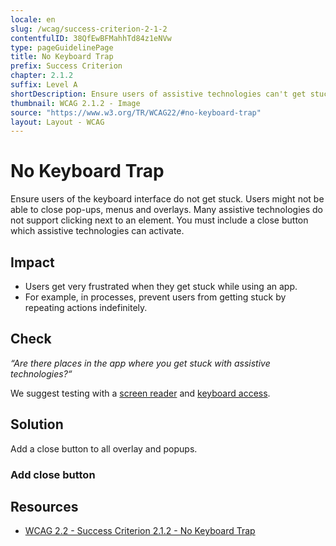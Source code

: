 ```yaml
---
locale: en
slug: /wcag/success-criterion-2-1-2
contentfulID: 38QfEwBFMahhTd84z1eNVw
type: pageGuidelinePage
title: No Keyboard Trap
prefix: Success Criterion
chapter: 2.1.2
suffix: Level A
shortDescription: Ensure users of assistive technologies can't get stuck anywhere in the app.
thumbnail: WCAG 2.1.2 - Image
source: "https://www.w3.org/TR/WCAG22/#no-keyboard-trap"
layout: Layout - WCAG
---
```


# No Keyboard Trap

Ensure users of the keyboard interface do not get stuck. Users might not be able to close pop-ups, menus and overlays. Many assistive technologies do not support clicking next to an element. You must include a close button which assistive technologies can activate.

## Impact

- Users get very frustrated when they get stuck while using an app.
- For example, in processes, prevent users from getting stuck by repeating actions indefinitely.

## Check

*“Are there places in the app where you get stuck with assistive technologies?“*

We suggest testing with a [screen reader](/en/stats/screen-reader) and [keyboard access](/en/stats/keyboard-access).

## Solution

Add a close button to all overlay and popups.

### Add close button

<CodeSample id="accessibility-dialog" locale="en"/>

## Resources

- [WCAG 2.2 - Success Criterion 2.1.2 - No Keyboard Trap](https://www.w3.org/TR/WCAG22/#no-keyboard-trap)